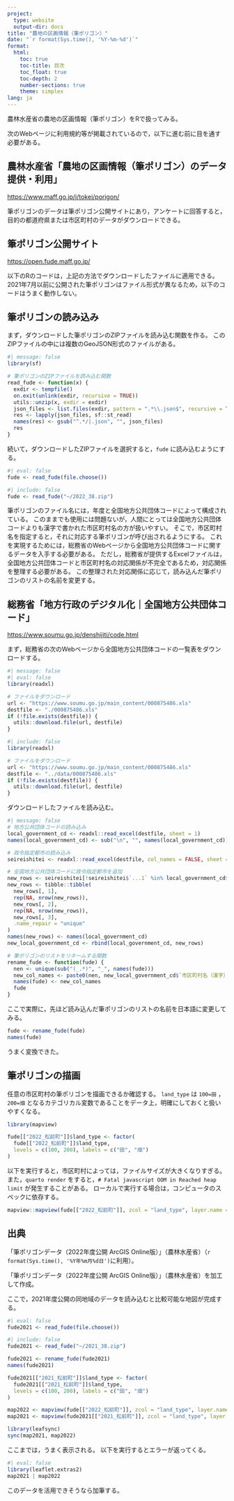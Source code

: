 ```yaml
---
project:
  type: website
  output-dir: docs
title: "農地の区画情報（筆ポリゴン）"
date: "`r format(Sys.time(), '%Y-%m-%d')`"
format:
  html:
    toc: true
    toc-title: 目次
    toc_float: true
    toc-depth: 2
    number-sections: true
    theme: simplex
lang: ja
---
```


農林水産省の農地の区画情報（筆ポリゴン）をRで扱ってみる。

次のWebページに利用規約等が掲載されているので，以下に進む前に目を通す必要がある。

::: {.callout-note collapse="true" icon="true"}
## 農林水産省「農地の区画情報（筆ポリゴン）のデータ提供・利用」

[https://www.maff.go.jp/j/tokei/porigon/](https://www.maff.go.jp/j/tokei/porigon/){target="_blank"}
:::

筆ポリゴンのデータは筆ポリゴン公開サイトにあり，アンケートに回答すると，目的の都道府県または市区町村のデータがダウンロードできる。

::: {.callout-note collapse="true" icon="true"}
## 筆ポリゴン公開サイト

[https://open.fude.maff.go.jp/](https://open.fude.maff.go.jp/){target="_blank"}
:::

以下のRのコードは，上記の方法でダウンロードしたファイルに適用できる。
2021年7月以前に公開された筆ポリゴンはファイル形式が異なるため，以下のコードはうまく動作しない。


## 筆ポリゴンの読み込み

まず，ダウンロードした筆ポリゴンのZIPファイルを読み込む関数を作る。
このZIPファイルの中には複数のGeoJSON形式のファイルがある。

```r
#| message: false
library(sf)

# 筆ポリゴンのZIPファイルを読み込む関数
read_fude <- function(x) {
  exdir <- tempfile()
  on.exit(unlink(exdir, recursive = TRUE))
  utils::unzip(x, exdir = exdir)
  json_files <- list.files(exdir, pattern = ".*\\.json$", recursive = TRUE, full.names = TRUE)
  res <- lapply(json_files, sf::st_read)
  names(res) <- gsub("^.*/|.json", "", json_files)
  res
}
```

続いて，ダウンロードしたZIPファイルを選択すると，`fude` に読み込むようにする。

```r
#| eval: false
fude <- read_fude(file.choose())
```
```r
#| include: false
fude <- read_fude("~/2022_38.zip")
```

筆ポリゴンのファイル名には，年度と全国地方公共団体コードによって構成されている。
このままでも使用には問題ないが，人間にとっては全国地方公共団体コードよりも漢字で書かれた市区町村名の方が扱いやすい。
そこで，市区町村名を指定すると，それに対応する筆ポリゴンが呼び出されるようにする。
これを実現するためには，総務省のWebページから全国地方公共団体コードに関するデータを入手する必要がある。
ただし，総務省が提供するExcelファイルは，全国地方公共団体コードと市区町村名の対応関係が不完全であるため，対応関係を整理する必要がある。
この整理された対応関係に応じて，読み込んだ筆ポリゴンのリストの名前を変更する。

::: {.callout-note collapse="true" icon="true"}
## 総務省「地方行政のデジタル化｜全国地方公共団体コード」

[https://www.soumu.go.jp/denshijiti/code.html](https://www.soumu.go.jp/denshijiti/code.html){target="_blank"}
:::

まず，総務省の次のWebページから全国地方公共団体コードの一覧表をダウンロードする。

```r
#| message: false
#| eval: false
library(readxl)

# ファイルをダウンロード
url <- "https://www.soumu.go.jp/main_content/000875486.xls"
destfile <- "./000875486.xls"
if (!file.exists(destfile)) {
  utils::download.file(url, destfile)
}
```
```r
#| include: false
library(readxl)

# ファイルをダウンロード
url <- "https://www.soumu.go.jp/main_content/000875486.xls"
destfile <- "../data/000875486.xls"
if (!file.exists(destfile)) {
  utils::download.file(url, destfile)
}
```

ダウンロードしたファイルを読み込む。

```r
#| message: false
# 地方公共団体コードの読み込み
local_government_cd <- readxl::read_excel(destfile, sheet = 1)
names(local_government_cd) <- sub("\n", "", names(local_government_cd))

# 政令指定都市の読み込み
seireishitei <- readxl::read_excel(destfile, col_names = FALSE, sheet = 2)

# 全国地方公共団体コードに政令指定都市を追加
new_rows <- seireishitei[!seireishitei$`...1` %in% local_government_cd$`団体コード`, ]
new_rows <- tibble::tibble(
  new_rows[, 1], 
  rep(NA, nrow(new_rows)), 
  new_rows[, 2], 
  rep(NA, nrow(new_rows)), 
  new_rows[, 3],
  .name_repair = "unique"
)
names(new_rows) <- names(local_government_cd)
new_local_government_cd <- rbind(local_government_cd, new_rows)

# 筆ポリゴンのリストをリネームする関数
rename_fude <- function(fude) {
  nen <- unique(sub("(_.*)", "_", names(fude)))
  new_col_names <- paste0(nen, new_local_government_cd$`市区町村名（漢字）`[match(sub(nen, "", names(fude)), new_local_government_cd$`団体コード`)])
  names(fude) <- new_col_names
  fude
}
```

ここで実際に，先ほど読み込んだ筆ポリゴンのリストの名前を日本語に変更してみる。

```r
fude <- rename_fude(fude)
names(fude)
```

うまく変換できた。


## 筆ポリゴンの描画

任意の市区町村の筆ポリゴンを描画できるか確認する。
`land_type` は `100=田` ，`200=畑` となるカテゴリカル変数であることをデータ上，明確にしておくと扱いやすくなる。

```r
library(mapview)

fude[["2022_松前町"]]$land_type <- factor(
  fude[["2022_松前町"]]$land_type,
  levels = c(100, 200), labels = c("田", "畑")
)
```

以下を実行すると，市区町村によっては，ファイルサイズが大きくなりすぎる。
また，`quarto render` をすると，`# Fatal javascript OOM in Reached heap limit` が発生することがある。
ローカルで実行する場合は，コンピュータのスペックに依存する。

```r
mapview::mapview(fude[["2022_松前町"]], zcol = "land_type", layer.name = "耕地の種類")
```

::: {.callout-important collapse="false" icon="false"}
## 出典

「筆ポリゴンデータ（2022年度公開 ArcGIS Online版）」（農林水産省）（`r format(Sys.time(), '%Y年%m月%d日')`に利用）。

「筆ポリゴンデータ（2022年度公開 ArcGIS Online版）」（農林水産省）を加工して作成。
:::

ここで，2021年度公開の同地域のデータを読み込むと比較可能な地図が完成する。

```r
#| eval: false
fude2021 <- read_fude(file.choose())
```
```r
#| include: false
fude2021 <- read_fude("~/2021_38.zip")
```

```r
fude2021 <- rename_fude(fude2021)
names(fude2021)

fude2021[["2021_松前町"]]$land_type <- factor(
  fude2021[["2021_松前町"]]$land_type,
  levels = c(100, 200), labels = c("田", "畑")
)

map2022 <- mapview(fude[["2022_松前町"]], zcol = "land_type", layer.name = "耕地の種類")
map2021 <- mapview(fude2021[["2021_松前町"]], zcol = "land_type", layer.name = "耕地の種類")

library(leafsync)
sync(map2021, map2022)
```

ここまでは，うまく表示される。
以下を実行するとエラーが返ってくる。

```r
#| eval: false
library(leaflet.extras2)
map2021 | map2022
```

このデータを活用できそうなら加筆する。
